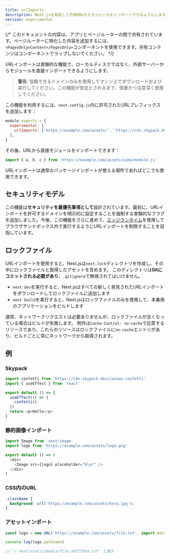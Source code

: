 ```yaml
---
title: urlImports
description: Next.jsを設定して外部URLからモジュールをインポートできるようにします。
version: experimental
---
```


{/* このドキュメントの内容は、アプリとページルーターの間で共有されています。ページルーターに特化した内容を追加するには、`<PagesOnly>Content</PagesOnly>`コンポーネントを使用できます。共有コンテンツはコンポーネントでラップしないでください。 */}

URLインポートは実験的な機能で、ローカルディスクではなく、外部サーバーからモジュールを直接インポートできるようにします。

> **警告**: 信頼できるドメインのみを使用してマシン上でダウンロードおよび実行してください。この機能が安定とされるまで、慎重かつ注意深く使用してください。

この機能を利用するには、`next.config.js`内に許可されたURLプレフィックスを追加します：

```js filename="next.config.js"
module.exports = {
  experimental: {
    urlImports: ['https://example.com/assets/', 'https://cdn.skypack.dev'],
  },
}
```

その後、URLから直接モジュールをインポートできます：

```js
import { a, b, c } from 'https://example.com/assets/some/module.js'
```

URLインポートは通常のパッケージインポートが使える場所であればどこでも使用できます。

## セキュリティモデル

この機能は**セキュリティを最優先事項として**設計されています。最初に、URLインポートを許可するドメインを明示的に設定することを強制する実験的なフラグを追加しました。今後、この機能をさらに進めて、[エッジランタイム](/docs/app/api-reference/edge)を使用してブラウザサンドボックス内で実行するようにURLインポートを制限することを目指しています。

## ロックファイル

URLインポートを使用すると、Next.jsは`next.lock`ディレクトリを作成し、その中にロックファイルと取得したアセットを含めます。
このディレクトリは**Gitにコミットされる必要があり**、`.gitignore`で無視されてはいけません。

- `next dev`を実行すると、Next.jsはすべての新しく発見されたURLインポートをダウンロードしてロックファイルに追加します
- `next build`を実行すると、Next.jsはロックファイルのみを使用して、本番用のアプリケーションをビルドします

通常、ネットワークリクエストは必要ありませんが、ロックファイルが古くなっている場合はビルドが失敗します。
例外は`Cache-Control: no-cache`で応答するリソースであり、これらのリソースはロックファイルに`no-cache`エントリがあり、ビルドごとに常にネットワークから取得されます。

## 例

### Skypack

```js
import confetti from 'https://cdn.skypack.dev/canvas-confetti'
import { useEffect } from 'react'

export default () => {
  useEffect(() => {
    confetti()
  })
  return <p>Hello</p>
}
```

### 静的画像インポート

```js
import Image from 'next/image'
import logo from 'https://example.com/assets/logo.png'

export default () => (
  <div>
    <Image src={logo} placeholder="blur" />
  </div>
)
```

### CSS内のURL

```css
.className {
  background: url('https://example.com/assets/hero.jpg');
}
```

### アセットインポート

```js
const logo = new URL('https://example.com/assets/file.txt', import.meta.url)

console.log(logo.pathname)

// "/_next/static/media/file.a9727b5d.txt" と表示
```